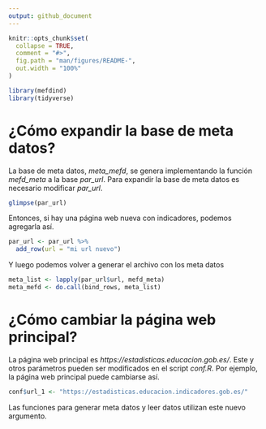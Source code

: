 ```yaml
---
output: github_document
---
```


```r
knitr::opts_chunk$set(
  collapse = TRUE,
  comment = "#>",
  fig.path = "man/figures/README-",
  out.width = "100%"
)
```

```r
library(mefdind)
library(tidyverse)
```

# ¿Cómo expandir la base de meta datos? 

La base de meta datos, *meta_mefd*, se genera implementando la función *mefd_meta* a la base *par_url*. Para expandir la base de meta datos es necesario modificar *par_url*.

```r
glimpse(par_url)
```

Entonces, si hay una página web nueva con indicadores, podemos agregarla así. 

```r
par_url <- par_url %>% 
  add_row(url = "mi url nuevo")
```

Y luego podemos volver a generar el archivo con los meta datos  
```r
meta_list <- lapply(par_url$url, mefd_meta)
meta_mefd <- do.call(bind_rows, meta_list)
```

# ¿Cómo cambiar la página web principal? 

La página web principal es *https://estadisticas.educacion.gob.es/*. Este y otros parámetros pueden ser modificados en el script *conf.R*. Por ejemplo, la página web principal puede cambiarse así.

```r
conf$url_1 <- "https://estadisticas.educacion.indicadores.gob.es/"
```

Las funciones para generar meta datos y leer datos utilizan este nuevo argumento. 
